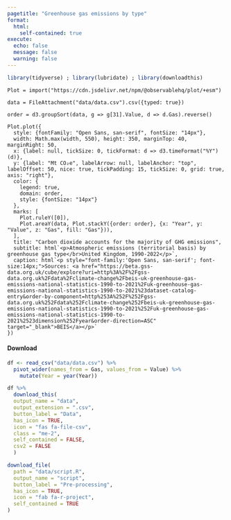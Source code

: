 ```yaml
---
pagetitle: "Greenhouse gas emissions by type"
format: 
  html:
    self-contained: true
execute: 
  echo: false
  message: false
  warning: false
---
```


```r
library(tidyverse) ; library(lubridate) ; library(downloadthis)
```

```ojs
Plot = import("https://cdn.jsdelivr.net/npm/@observablehq/plot/+esm")
```

```ojs
data = FileAttachment("data/data.csv").csv({typed: true})
```

```ojs
order = d3.groupSort(data, g => g[31].Value, d => d.Gas).reverse()
```

```ojs
Plot.plot({
  style: {fontFamily: "Open Sans, san-serif", fontSize: "14px"},
  width: Math.max(width, 550), height: 350, marginTop: 40, marginRight: 50,
  x: {label: null, tickSize: 0, tickFormat: d => d3.timeFormat("%Y")(d)},
  y: {label: "Mt CO₂e", labelArrow: null, labelAnchor: "top", labelOffset: 50, nice: true, tickPadding: 15, tickSize: 0, grid: true, axis: "right"},
  color: {
    legend: true,
    domain: order,
    style: {fontSize: "14px"}
  },
  marks: [
    Plot.ruleY([0]),
    Plot.areaY(data, Plot.stackY({order: order}, {x: "Year", y: "Value", z: "Gas", fill: "Gas"})),
  ],
  title: "Carbon dioxide accounts for the majority of GHG emissions",
  subtitle: html`<p>Atmospheric emissions (territorial basis) by greenhouse gas type</br>United Kingdom, 1990-2022</p>`,
  caption: html`<p style="font-family:'Open Sans, san-serif'; font-size:14px;">Sources: <a href="https://beta.gss-data.org.uk/cube/explore?uri=http%3A%2F%2Fgss-data.org.uk%2Fdata%2Fclimate-change%2Fbeis-uk-greenhouse-gas-emissions-national-statistics-1990-to-2021%2Fuk-greenhouse-gas-emissions-national-statistics-1990-to-2021%23dataset-catalog-entry&order-by-component=http%253A%252F%252Fgss-data.org.uk%252Fdata%252Fclimate-change%252Fbeis-uk-greenhouse-gas-emissions-national-statistics-1990-to-2021%252Fuk-greenhouse-gas-emissions-national-statistics-1990-to-2021%2523dimension%252Fyear&order-direction=ASC" target="_blank">BEIS</a></p>`
})
```

#### Download
```r
df <- read_csv("data/data.csv") %>% 
  pivot_wider(names_from = Gas, values_from = Value) %>% 
    mutate(Year = year(Year))
```

<div class="btn-toolbar">
```r
df %>% 
  download_this(
  output_name = "data",
  output_extension = ".csv",
  button_label = "Data",
  has_icon = TRUE,
  icon = "fas fa-file-csv",
  class = "me-2",
  self_contained = FALSE,
  csv2 = FALSE
  )
```

```r
download_file(
  path = "data/script.R",
  output_name = "script",
  button_label = "Pre-processing",
  has_icon = TRUE,
  icon = "fab fa-r-project",
  self_contained = TRUE
)
```
</div>

<br>